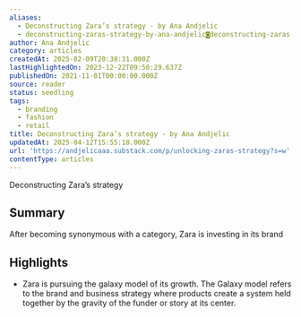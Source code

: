 ```yaml
---
aliases:
  - Deconstructing Zara’s strategy - by Ana Andjelic
  - deconstructing-zaras-strategy-by-ana-andjelic◙deconstructing-zaras-strategy
author: Ana Andjelic
category: articles
createdAt: 2025-02-09T20:38:31.000Z
lastHighlightedOn: 2023-12-22T09:50:29.637Z
publishedOn: 2021-11-01T00:00:00.000Z
source: reader
status: seedling
tags:
  - branding
  - fashion
  - retail
title: Deconstructing Zara’s strategy - by Ana Andjelic
updatedAt: 2025-04-12T15:55:18.000Z
url: 'https://andjelicaaa.substack.com/p/unlocking-zaras-strategy?s=w'
contentType: articles
---
```

Deconstructing Zara’s strategy

## Summary

After becoming synonymous with a category, Zara is investing in its brand

## Highlights

- Zara is pursuing the galaxy model of its growth. The Galaxy model refers to the brand and business strategy where products create a system held together by the gravity of the funder or story at its center.
